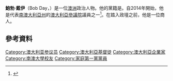 '''鮑勃·戴伊'''（Bob Day，{{bd|1957年|7月5日}}）是一位[[澳洲|澳洲]]政治人物。他的黨籍是{{le|家庭第一黨|Family First Party}}。自2014年開始，他是代表[[南澳大利亞州|南澳大利亞州]]的[[澳大利亞參議院|澳大利亞參議院]]議員之一<ref>{{Cite news |url=http://www.abc.net.au/news/stories/2010/07/28/2966456.htm |title=Family First wanted preference deal, says Sex Party |publisher=[[Australian_Broadcasting_Corporation|Australian Broadcasting Corporation]] |work=ABC News Online |date=28 July 2010 |accessdate=17 September 2010 |first=Scott |last=Bills |archive-date=2010-11-30 |archive-url=https://web.archive.org/web/20101130224141/http://www.abc.net.au/news/stories/2010/07/28/2966456.htm |dead-url=no }}</ref>。在踏入政壇之前，他是一位商人。
==參考資料==
{{Reflist}}
[[Category:澳大利亚参议员|Category:澳大利亚参议员]]
[[Category:澳大利亞基督徒|Category:澳大利亞基督徒]]
[[Category:澳大利亞企業家|Category:澳大利亞企業家]]
[[Category:南澳大學校友|Category:南澳大學校友]]
[[Category:家庭第一黨黨員|Category:家庭第一黨黨員]]